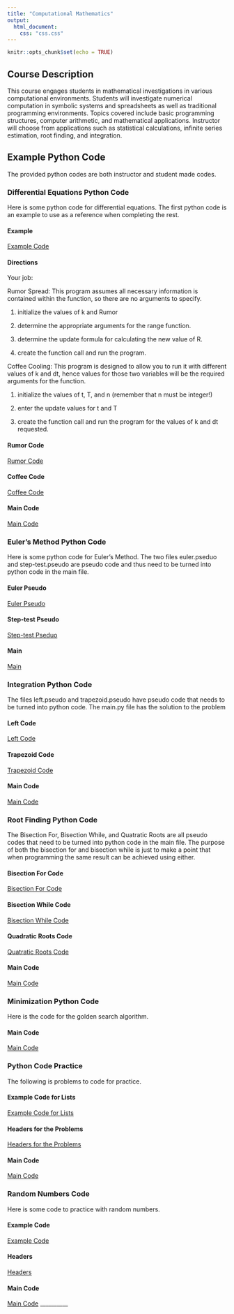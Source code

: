 ```yaml
---
title: "Computational Mathematics"
output:
  html_document:
    css: "css.css"
---
```


```r
knitr::opts_chunk$set(echo = TRUE)
```

## Course Description

This course engages students in mathematical investigations in various computational environments. Students will investigate numerical computation in symbolic systems and spreadsheets as well as traditional programming environments. Topics covered include basic programming structures, computer arithmetic, and mathematical applications. Instructor will choose from applications such as statistical calculations, infinite series estimation, root finding, and integration.

## Example Python Code

The provided python codes are both instructor and student made codes. 


### Differential Equations Python Code

Here is some python code for differential equations. The first python code is an example to use as a reference when completing the rest. 

#### Example

[Example Code](A6/Example.py)

#### Directions

Your job:  

Rumor Spread: This program assumes all necessary information is contained within the function, so there are no arguments to specify.

1) initialize the values of k and Rumor

2) determine the appropriate arguments for the range function.

3) determine the update formula for calculating the new value of R.

4) create the function call and run the program.


Coffee Cooling: This program is designed to allow you to run it with different values of k and dt, hence values for those two variables will be the required arguments for the function.

1) initialize the values of t, T, and n (remember that n must be integer!)

2) enter the update values for t and T

3) create the function call and run the program for the values of k and dt requested.

#### Rumor Code

[Rumor Code](A6/rumor.py)

#### Coffee Code

[Coffee Code](A6/coffee.py)

#### Main Code

[Main Code](A6/main.py)


### Euler's Method Python Code

Here is some python code for Euler's Method. The two files euler.pseduo and step-test.pseudo are pseudo code and thus need to be turned into python code in the main file.

#### Euler Pseudo

[Euler Pseudo](A7/euler.pseudo)

#### Step-test Pseudo

[Step-test Pseduo](A7/step-test.pseudo)

#### Main

[Main](A7/main.py)


### Integration Python Code

The files left.pseudo and trapezoid.pseudo have pseudo code that needs to be turned into python code. The main.py file has the solution to the problem

#### Left Code 

[Left Code](A8/left.pseudo)

#### Trapezoid Code

[Trapezoid Code](A8/trapezoid.pseduo)

#### Main Code 

[Main Code](A8/main.py)


### Root Finding Python Code

The Bisection For, Bisection While, and Quatratic Roots are all pseudo codes that need to be turned into python code in the main file. The purpose of both the bisection for and bisection while is just to make a point that when programming the same result can be achieved using either. 

#### Bisection For Code

[Bisection For Code](A9/bisection_for.pseudo)

#### Bisection While Code

[Bisection While Code](A9/bisection_while.pseudo)

#### Quadratic Roots Code

[Quatratic Roots Code](A9/quad_roots.pseudo)

#### Main Code

[Main Code](A9/main.py)


### Minimization Python Code

Here is the code for the golden search algorithm.

#### Main Code

[Main Code](A10/main.py)


### Python Code Practice

The following is problems to code for practice.

#### Example Code for Lists

[Example Code for Lists](A11/example.py)

#### Headers for the Problems

[Headers for the Problems](A11/headers_for_the_problems.txt)

#### Main Code

[Main Code](A11/main.py)


### Random Numbers Code

Here is some code to practice with random numbers.

#### Example Code

[Example Code](A12/example.py)

#### Headers

[Headers](A12/headers.txt)

#### Main Code

[Main Code](A12/main.py)
__________

